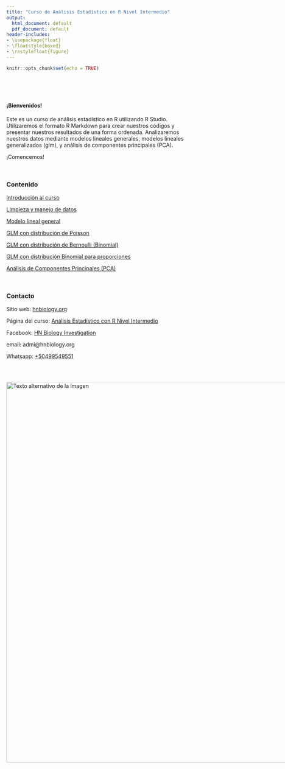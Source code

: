 ---
title: "Curso de Análisis Estadístico en R Nivel Intermedio"
output:
  html_document: default
  pdf_document: default
header-includes:
- \usepackage{float}
- \floatstyle{boxed}
- \restylefloat{figure}
---

```{r setup, include=FALSE}
knitr::opts_chunk$set(echo = TRUE)
```

<br>

<br>

#### ¡Bienvenidos!

Este es un curso de análisis estadístico en R utilizando R Studio. Utilizaremos el formato R Markdown para crear nuestros códigos y presentar nuestros resultados de una forma ordenada. Analizaremos nuestros datos mediante modelos lineales generales, modelos lineales generalizados (glm), y análisis de componentes principales (PCA).

¡Comencemos!

<br>

### Contenido{.tabset .tabset-pills}

[Introducción al curso](Introduccion.html)

[Limpieza y manejo de datos](Limpieza.html)

[Modelo lineal general](Modelo_lineal.html)

[GLM con distribución de Poisson](GLM_Poisson.html)

[GLM con distribución de Bernoulli (Binomial)](GLM_Bernoulli.html)

[GLM con distribución Binomial para proporciones](GLM_Binomial.html)

[Análisis de Componentes Principales (PCA)](Multivariado.html)

<br>

### Contacto

Sitio web: [hnbiology.org](https://www.hnbiology.org/)

Página del curso: [Análisis Estadístico con R Nivel Intermedio](https://www.hnbiology.org/an%C3%A1lisis-estad%C3%ADstico-nivel-intermedio)

Facebook: [HN Biology Investigation](https://www.facebook.com/Hn.Biology.Investigation)

email: admi@hnbiology.org

Whatsapp: [+50499549551](https://wa.me/message/TPZWCKRLQDVQF1)

<br>

<div style="display:flex; align-items:center;">
  <img src="Imagenes/HNBI_LOGO2.jpeg" alt="Texto alternativo de la imagen" style="width:1000px;">
</div>